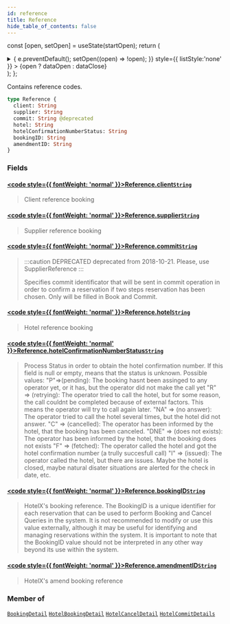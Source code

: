 ```yaml
---
id: reference
title: Reference
hide_table_of_contents: false
---
```






const [open, setOpen] = useState(startOpen);
return (
<details {...(open ? { open: true } : {})} className="details" style={{ border:'none', boxShadow:'none', background:'var(--ifm-background-color)' }}>
<summary
onClick={(e) => {
e.preventDefault();
setOpen((open) => !open);
}}
style={{ listStyle:'none' }} >
{open ? dataOpen : dataClose}
</summary>
{open && children}
</details>
);
};

Contains reference codes.

```graphql
type Reference {
  client: String
  supplier: String
  commit: String @deprecated
  hotel: String
  hotelConfirmationNumberStatus: String
  bookingID: String
  amendmentID: String
}
```

### Fields

#### [<code style={{ fontWeight: 'normal' }}>Reference.<b>client</b></code>](#)<Bullet />[`String`](/api/scalars/string) <Badge class="badge badge--secondary" text="scalar"/>

> Client reference booking

#### [<code style={{ fontWeight: 'normal' }}>Reference.<b>supplier</b></code>](#)<Bullet />[`String`](/api/scalars/string) <Badge class="badge badge--secondary" text="scalar"/>

> Supplier reference booking

#### [<code style={{ fontWeight: 'normal' }}>Reference.<b>commit</b></code>](#)<Bullet />[`String`](/api/scalars/string) <Badge class="badge badge--deprecated badge--secondary" text="deprecated"/> <Badge class="badge badge--secondary" text="scalar"/>

> :::caution DEPRECATED
> deprecated from 2018-10-21. Please, use SupplierReference
> :::
>
> Specifies commit identificator that will be sent in commit operation in order to confirm a reservation if two steps reservation has been chosen. Only will be filled in Book and Commit.

#### [<code style={{ fontWeight: 'normal' }}>Reference.<b>hotel</b></code>](#)<Bullet />[`String`](/api/scalars/string) <Badge class="badge badge--secondary" text="scalar"/>

> Hotel reference booking

#### [<code style={{ fontWeight: 'normal' }}>Reference.<b>hotelConfirmationNumberStatus</b></code>](#)<Bullet />[`String`](/api/scalars/string) <Badge class="badge badge--secondary" text="scalar"/>

> Process Status in order to obtain the hotel confirmation number. If this field is null or empty, means that the status is unknown. Possible values:
> "P"=&#x003E;(pending): The booking hasnt been assinged to any operator yet, or it has, but the operator did not make the call yet
> "R" =&#x003E; (retrying): The operator tried to call the hotel, but for some reason, the call couldnt be completed because of external factors. This means the operator will try to call again later.
> "NA" =&#x003E; (no answer): The operator tried to call the hotel several times, but the hotel did not answer.
> "C" =&#x003E; (cancelled): The operator has been informed by the hotel, that the booking has been canceled.
> "DNE" =&#x003E; (does not exists): The operator has been informed by the hotel, that the booking does not exists
> "F" =&#x003E; (fetched): The operator called the hotel and got the hotel confirmation number (a trully succesfull call)
> "I" =&#x003E; (issued): The operator called the hotel, but there are issues. Maybe the hotel is closed, maybe natural disater situations are alerted for the check in date, etc.

#### [<code style={{ fontWeight: 'normal' }}>Reference.<b>bookingID</b></code>](#)<Bullet />[`String`](/api/scalars/string) <Badge class="badge badge--secondary" text="scalar"/>

> HotelX's booking reference. The BookingID is a unique identifier for each reservation that can be used to perform Booking and Cancel Queries in the system. It is not recommended to modify or use this value externally, although it may be useful for identifying and managing reservations within the system. It is important to note that the BookingID value should not be interpreted in any other way beyond its use within the system.

#### [<code style={{ fontWeight: 'normal' }}>Reference.<b>amendmentID</b></code>](#)<Bullet />[`String`](/api/scalars/string) <Badge class="badge badge--secondary" text="scalar"/>

> HotelX's amend booking reference

### Member of

[`BookingDetail`](/api/objects/booking-detail) <Badge class="badge badge--secondary" text="object"/><Bullet />[`HotelBookingDetail`](/api/objects/hotel-booking-detail) <Badge class="badge badge--secondary" text="object"/><Bullet />[`HotelCancelDetail`](/api/objects/hotel-cancel-detail) <Badge class="badge badge--secondary" text="object"/><Bullet />[`HotelCommitDetails`](/api/objects/hotel-commit-details) <Badge class="badge badge--secondary" text="object"/>
